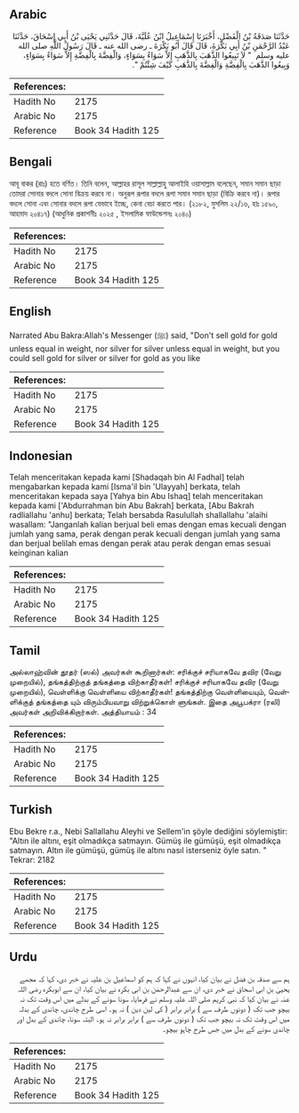 ## Arabic


<div dir="rtl" lang="ar" style={{fontSize:'larger',backgroundColor:'#f8f9fa',padding:20}}>
حَدَّثَنَا صَدَقَةُ بْنُ الْفَضْلِ، أَخْبَرَنَا إِسْمَاعِيلُ ابْنُ عُلَيَّةَ، قَالَ حَدَّثَنِي يَحْيَى بْنُ أَبِي إِسْحَاقَ، حَدَّثَنَا عَبْدُ الرَّحْمَنِ بْنُ أَبِي بَكْرَةَ، قَالَ قَالَ أَبُو بَكْرَةَ ـ رضى الله عنه ـ قَالَ رَسُولُ اللَّهِ صلى الله عليه وسلم ‏ "‏ لاَ تَبِيعُوا الذَّهَبَ بِالذَّهَبِ إِلاَّ سَوَاءً بِسَوَاءٍ، وَالْفِضَّةَ بِالْفِضَّةِ إِلاَّ سَوَاءً بِسَوَاءٍ، وَبِيعُوا الذَّهَبَ بِالْفِضَّةِ وَالْفِضَّةَ بِالذَّهَبِ كَيْفَ شِئْتُمْ ‏"‏‏.‏
</div>
<div style={{backgroundColor:'#f8f9fa',padding:20, marginBottom: 10}}><table> <thead> <tr> <th>References:</th> <th></th> </tr> </thead> <tbody><tr><td>Hadith No</td><td>2175</td></tr><tr><td>Arabic No</td><td>2175</td></tr><tr><td>Reference</td><td>Book 34 Hadith 125</td></tr></tbody></table></div>

## Bengali


<div dir="ltr" lang="bn" style={{fontSize:'larger',backgroundColor:'#f8f9fa',padding:20}}>
আবূ বাকর (রাঃ) হতে বর্ণিত। তিনি বলেন, আল্লাহর রাসূল সাল্লাল্লাহু আলাইহি ওয়াসাল্লাম বলেছেন, সমান সমান ছাড়া তোমরা সোনার বদলে সোনা বিক্রয় করবে না। অনুরূপ রূপার বদলে রূপা সমান সমান ছাড়া (বিক্রি করবে না)। রূপার বদলে সোনা এবং সোনার বদলে রূপা যেভাবে ইচ্ছে, কেনা বেচা করতে পার। (২১৮২, মুসলিম ২২/১৬, হাঃ ১৫৯০, আহমাদ ২০৪১৭) (আধুনিক প্রকাশনীঃ ২০২৫ , ইসলামিক ফাউন্ডেশনঃ ২০৪০)
</div>
<div style={{backgroundColor:'#f8f9fa',padding:20, marginBottom: 10}}><table> <thead> <tr> <th>References:</th> <th></th> </tr> </thead> <tbody><tr><td>Hadith No</td><td>2175</td></tr><tr><td>Arabic No</td><td>2175</td></tr><tr><td>Reference</td><td>Book 34 Hadith 125</td></tr></tbody></table></div>

## English


<div dir="ltr" lang="en" style={{fontSize:'larger',backgroundColor:'#f8f9fa',padding:20}}>
Narrated Abu Bakra:Allah's Messenger (ﷺ) said, "Don't sell gold for gold unless equal in weight, nor silver for silver unless equal in weight, but you could sell gold for silver or silver for gold as you like
</div>
<div style={{backgroundColor:'#f8f9fa',padding:20, marginBottom: 10}}><table> <thead> <tr> <th>References:</th> <th></th> </tr> </thead> <tbody><tr><td>Hadith No</td><td>2175</td></tr><tr><td>Arabic No</td><td>2175</td></tr><tr><td>Reference</td><td>Book 34 Hadith 125</td></tr></tbody></table></div>

## Indonesian


<div dir="ltr" lang="id" style={{fontSize:'larger',backgroundColor:'#f8f9fa',padding:20}}>
Telah menceritakan kepada kami [Shadaqah bin Al Fadhal] telah mengabarkan kepada kami [Isma'il bin 'Ulayyah] berkata, telah menceritakan kepada saya [Yahya bin Abu Ishaq] telah menceritakan kepada kami ['Abdurrahman bin Abu Bakrah] berkata, [Abu Bakrah radliallahu 'anhu] berkata; Telah bersabda Rasulullah shallallahu 'alaihi wasallam: "Janganlah kalian berjual beli emas dengan emas kecuali dengan jumlah yang sama, perak dengan perak kecuali dengan jumlah yang sama dan berjual belilah emas dengan perak atau perak dengan emas sesuai keinginan kalian
</div>
<div style={{backgroundColor:'#f8f9fa',padding:20, marginBottom: 10}}><table> <thead> <tr> <th>References:</th> <th></th> </tr> </thead> <tbody><tr><td>Hadith No</td><td>2175</td></tr><tr><td>Arabic No</td><td>2175</td></tr><tr><td>Reference</td><td>Book 34 Hadith 125</td></tr></tbody></table></div>

## Tamil


<div dir="ltr" lang="ta" style={{fontSize:'larger',backgroundColor:'#f8f9fa',padding:20}}>
அல்லாஹ்வின் தூதர் (ஸல்) அவர்கள் கூறினார்கள்: சரிக்குச் சரியாகவே தவிர (வேறு முறையில்), தங்கத்திற்குத் தங்கத்தை விற்காதீர்கள்! சரிக்குச் சரியாகவே தவிர (வேறு முறையில்), வெள்ளிக்கு வெள்ளியை விற்காதீர்கள்! தங்கத்திற்கு வெள்ளியையும், வெள்ளிக்குத் தங்கத்தை யும் விரும்பியவாறு விற்றுக்கொள் ளுங்கள். இதை அபூபக்ரா (ரலி) அவர்கள் அறிவிக்கிறார்கள். அத்தியாயம் : 34
</div>
<div style={{backgroundColor:'#f8f9fa',padding:20, marginBottom: 10}}><table> <thead> <tr> <th>References:</th> <th></th> </tr> </thead> <tbody><tr><td>Hadith No</td><td>2175</td></tr><tr><td>Arabic No</td><td>2175</td></tr><tr><td>Reference</td><td>Book 34 Hadith 125</td></tr></tbody></table></div>

## Turkish


<div dir="ltr" lang="tr" style={{fontSize:'larger',backgroundColor:'#f8f9fa',padding:20}}>
Ebu Bekre r.a., Nebi Sallallahu Aleyhi ve Sellem'in şöyle dediğini söylemiştir: "Altın ile altını, eşit olmadıkça satmayın. Gümüş ile gümüşü, eşit olmadıkça satmayın. Altın ile gümüşü, gümüş ile altını nasıl isterseniz öyle satın. " Tekrar: 2182
</div>
<div style={{backgroundColor:'#f8f9fa',padding:20, marginBottom: 10}}><table> <thead> <tr> <th>References:</th> <th></th> </tr> </thead> <tbody><tr><td>Hadith No</td><td>2175</td></tr><tr><td>Arabic No</td><td>2175</td></tr><tr><td>Reference</td><td>Book 34 Hadith 125</td></tr></tbody></table></div>

## Urdu


<div dir="rtl" lang="ur" style={{fontSize:'larger',backgroundColor:'#f8f9fa',padding:20}}>
ہم سے صدقہ بن فضل نے بیان کیا، انہوں نے کہا کہ ہم کو اسماعیل بن علیہ نے خبر دی، کہا کہ مجھے یحییٰ بن ابی اسحاق نے خبر دی، ان سے عبدالرحمٰن بن ابی بکرہ نے بیان کیا، ان سے ابوبکرہ رضی اللہ عنہ نے بیان کیا کہ نبی کریم صلی اللہ علیہ وسلم نے فرمایا، سونا سونے کے بدلے میں اس وقت تک نہ بیچو جب تک ( دونوں طرف سے ) برابر برابر ( کی لین دین ) نہ ہو۔ اسی طرح چاندی، چاندی کے بدلہ میں اس وقت تک نہ بیچو جب تک ( دونوں طرف سے ) برابر برابر نہ ہو۔ البتہ سونا، چاندی کے بدل اور چاندی سونے کے بدل میں جس طرح چاہو بیچو۔
</div>
<div style={{backgroundColor:'#f8f9fa',padding:20, marginBottom: 10}}><table> <thead> <tr> <th>References:</th> <th></th> </tr> </thead> <tbody><tr><td>Hadith No</td><td>2175</td></tr><tr><td>Arabic No</td><td>2175</td></tr><tr><td>Reference</td><td>Book 34 Hadith 125</td></tr></tbody></table></div>